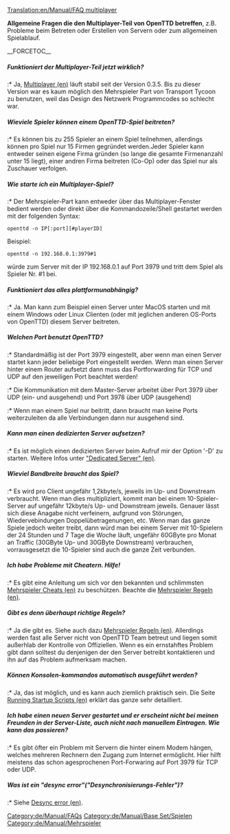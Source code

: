[[Translation:en/Manual/FAQ multiplayer]]
{{de/Übersetzung|FAQ multiplayer|90}}


'''Allgemeine Fragen die den Multiplayer-Teil von OpenTTD betreffen''', z.B. Probleme beim Betreten oder Erstellen von Servern oder zum allgemeinen Spielablauf.

__FORCETOC__
=====Funktioniert der Multiplayer-Teil jetzt wirklich?=====
:* Ja, [[en/Manual/Multiplayer|Multiplayer (en)]] läuft stabil seit der Version 0.3.5. Bis zu dieser Version war es kaum möglich den Mehrspieler Part von Transport Tycoon zu benutzen, weil das Design des Netzwerk Programmcodes so schlecht war.

=====Wieviele Spieler können einem OpenTTD-Spiel beitreten?=====
:* Es können bis zu 255 Spieler an einem Spiel teilnehmen, allerdings können pro Spiel nur 15 Firmen gegründet werden.Jeder Spieler kann entweder seinen eigene Firma gründen (so lange die gesamte Firmenanzahl unter 15 liegt), einer andren Firma beitreten (Co-Op) oder das Spiel nur als Zuschauer verfolgen.

=====Wie starte ich ein Multiplayer-Spiel?=====
:* Der Mehrspieler-Part kann entweder über das Multiplayer-Fenster bedient werden oder direkt über die Kommandozeile/Shell gestartet werden mit der folgenden Syntax:
<pre>openttd -n IP[:port][#playerID]</pre>
Beispiel:
<pre>openttd -n 192.168.0.1:3979#1</pre> würde zum Server mit der IP 192.168.0.1 auf Port 3979 und tritt dem Spiel als Spieler Nr. #1 bei.

=====Funktioniert das alles plattformunabhängig?=====
:* Ja. Man kann zum Beispiel einen Server unter MacOS starten und mit einem Windows oder Linux Clienten (oder mit jeglichen anderen OS-Ports von OpenTTD) diesem Server beitreten.

=====Welchen Port benutzt OpenTTD?=====
:* Standardmäßig ist der Port 3979 eingestellt, aber wenn man einen Server startet kann jeder beliebige Port eingestellt werden. Wenn man einen Server hinter einem Router aufsetzt dann muss das Portforwarding für TCP und UDP auf den jeweiligen Port beachtet werden!
:* Die Kommunikation mit dem Master-Server arbeitet über Port 3979 über UDP (ein- und ausgehend) und Port 3978 über UDP (ausgehend)
:* Wenn man einem Spiel nur beitritt, dann braucht man keine Ports weiterzuleiten da alle Verbindungen dann nur ausgehend sind.

=====Kann man einen dedizierten Server aufsetzen?=====
:* Es ist möglich einen dedizierten Server beim Aufruf mir der Option '-D' zu starten. Weitere Infos unter [[en/Manual/Dedicated server|"Dedicated Server" (en)]].

=====Wieviel Bandbreite braucht das Spiel?=====
:* Es wird pro Client ungefähr 1,2kbyte/s, jeweils im Up- und Downstream verbraucht. Wenn man dies multipliziert, kommt man bei einem 10-Spieler-Server auf ungefähr 12kbyte/s Up- und Downstream jeweils. Genauer lässt sich diese Anagabe nicht verfeinern, aufgrund von Störungen, Wiedervebindungen Doppelübetragenungen, etc. Wenn man das ganze Spiele jedoch weiter treibt, dann würd man bei einem Server mit 10-Spielern der 24 Stunden und 7 Tage die Woche läuft, ungefähr 60GByte pro Monat an Traffic (30GByte Up- und 30GByte Downstream) verbrauchen, vorrausgesetzt die 10-Spieler sind auch die ganze Zeit verbunden.

=====Ich habe Probleme mit Cheatern. Hilfe!=====
:* Es gibt eine Anleitung um sich vor den bekannten und schlimmsten [[en/Community/Multiplayer cheating|Mehrspieler Cheats (en)]] zu beschützen. Beachte die [[en/Community/Play Style/Multiplayer Rules| Mehrspieler Regeln (en)]].

=====Gibt es denn  überhaupt richtige Regeln?=====
:* Ja die gibt es. Siehe auch dazu [[en/Community/Play Style/Multiplayer Rules| Mehrspieler Regeln (en)]]. Allerdings werden fast alle Server nicht von OpenTTD Team betreut und liegen somit außerhlab der Kontrolle von Offiziellen. Wenn es ein ernstahftes Problem gibt dann solltest du denjenigen der den Server betreibt kontaktieren und ihn auf das Problem aufmerksam machen.

=====Können Konsolen-kommandos automatisch ausgeführt werden?=====
:* Ja, das ist möglich, und es kann auch ziemlich praktisch sein. Die Seite [[en/Manual/Running Startup Scripts|Running Startup Scripts (en)]] erklärt das ganze sehr detailliert.

=====Ich habe einen neuen Server gestartet und er erscheint nicht bei meinen Freunden in der Server-Liste, auch nicht nach manuellem Eintragen. Wie kann das passieren?=====
:* Es gibt öfter ein Problem mit Servern die hinter einem Modem hängen, welches mehreren Rechnern den Zugang zum Internet ermöglicht. Hier hilft meistens das schon agesprochenen Port-Forwaring auf Port 3979 für TCP oder UDP.

=====Was ist ein "desync error"("Desynchronisierungs-Fehler")?=====
:* Siehe [[en/Manual/Multiplayer#desync-error|Desync error (en)]].

[[Category:de/Manual/FAQs]]
[[Category:de/Manual/Base Set/Spielen]]
[[Category:de/Manual/Mehrspieler]]